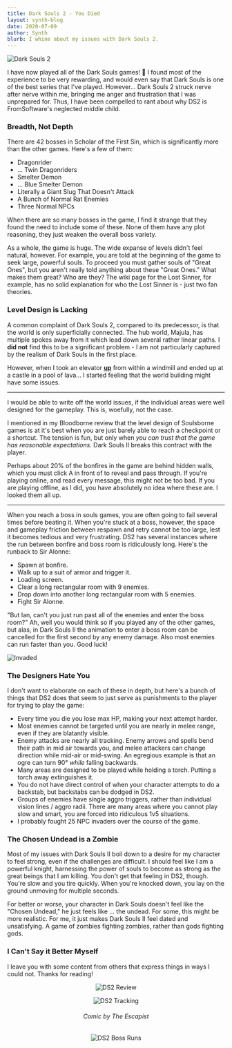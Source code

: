 ```yaml
---
title: Dark Souls 2 - You Died
layout: synth-blog
date: 2020-07-09
author: Synth
blurb: I whine about my issues with Dark Souls 2.
---
```


![Dark Souls 2](/img/ds2/1.png)

I have now played all of the Dark Souls games! 🎉 I found most of the experience to be very rewarding,
and would even say that Dark Souls is one of the best series that I've played. However... Dark Souls 2 struck
nerve after nerve within me, bringing me anger and frustration that I was unprepared for. Thus, I have been compelled to
rant about why DS2 is FromSoftware's neglected middle child.

### Breadth, Not Depth

There are 42 bosses in Scholar of the First Sin, which is significantly more than the other games. Here's a few of them:

* Dragonrider
* ... Twin Dragonriders
* Smelter Demon
* ... Blue Smelter Demon
* Literally a Giant Slug That Doesn't Attack
* A Bunch of Normal Rat Enemies
* Three Normal NPCs

When there are so many bosses in the game, I find it strange that they found the need to include some of these.
None of them have any plot reasoning, they just weaken the overall boss variety.

As a whole, the game is huge. The wide expanse of levels didn't feel natural, however. For example, you are told at the beginning of the game
to seek large, powerful souls. To proceed you must gather souls of "Great Ones", but you aren't really told anything about these
"Great Ones." What makes them great? Who are they? The wiki page for the Lost Sinner, for example, has no solid explanation for
who the Lost Sinner is - just two fan theories.

### Level Design is Lacking

A common complaint of Dark Souls 2, compared to its predecessor, is that the world is only superficially connected. The hub world,
Majula, has multiple spokes away from it which lead down several rather linear paths. I **did not** find this to be a significant problem - I
am not particularly captured by the realism of Dark Souls in the first place.

However, when I took an elevator <u>**up**</u> from within a windmill and ended up at a castle in a pool of lava... I started feeling
that the world building might have some issues.

***

I would be able to write off the world issues, if the individual areas were well designed for the gameplay. This is, woefully,
not the case.

I mentioned in my Bloodborne review that the level design of Soulsborne games is at it's best when you are just barely able to reach
a checkpoint or a shortcut. The tension is fun, but only when *you can trust that the game has reasonable expectations.*
Dark Souls II breaks this contract with the player.

Perhaps about 20% of the bonfires in the game are behind hidden walls, which you must click A in front of to reveal and pass through.
If you're playing online, and read every message, this might not be too bad. If you are playing offline, as I did, you have
absolutely no idea where these are. I looked them all up.

***

When you reach a boss in souls games, you are often going to fail several times before beating it. When you're stuck at a boss,
however, the space and gameplay friction between respawn and retry cannot be too large, lest it becomes tedious and very frustrating.
DS2 has several instances where the run between bonfire and boss room is ridiculously long. Here's the runback to Sir Alonne:
* Spawn at bonfire.
* Walk up to a suit of armor and trigger it.
* Loading screen.
* Clear a long rectangular room with 9 enemies.
* Drop down into another long rectangular room with 5 enemies.
* Fight Sir Alonne.

"But Ian, can't you just run past all of the enemies and enter the boss room?" Ah, well you would think so if you played any
of the other games, but alas, in Dark Souls II the animation to enter a boss room can be cancelled for the first second by
any enemy damage. Also most enemies can run faster than you. Good luck!

![Invaded](/img/ds2/2.jpg)

### The Designers Hate You

I don't want to elaborate on each of these in depth, but here's a bunch of things that DS2 does that seem to just serve
as punishments to the player for trying to play the game:

* Every time you die you lose max HP, making your next attempt harder.
* Most enemies cannot be targeted until you are nearly in melee range, even if they are blatantly visible.
* Enemy attacks are nearly all tracking. Enemy arrows and spells bend their path in mid air towards you, and melee attackers
can change direction while mid-air or mid-swing. An egregious example is that an ogre can turn 90° *while* falling backwards.
* Many areas are designed to be played while holding a torch. Putting a torch away extinguishes it.
* You do not have direct control of when your character attempts to do a backstab, but backstabs can be dodged in DS2.
* Groups of enemies have single aggro triggers, rather than individual vision lines / aggro radii. There are many areas where you
cannot play slow and smart, you are forced into ridiculous 1v5 situations.
* I probably fought 25 NPC invaders over the course of the game.

### The Chosen Undead is a Zombie

Most of my issues with Dark Souls II boil down to a desire for my character to feel strong, even if the challenges are difficult.
I should feel like I am a powerful knight, harnessing the power of souls to become as strong as the great beings that I am killing.
You don't get that feeling in DS2, though. You're slow and you tire quickly. When you're knocked down, you lay on the ground
unmoving for multiple seconds.

For better or worse, your character in Dark Souls doesn't feel like the "Chosen Undead," he just feels like ... the undead. For
some, this might be more realistic. For me, it just makes Dark Souls II feel dated and unsatisfying. A game of zombies fighting
zombies, rather than gods fighting gods.

### I Can't Say it Better Myself

I leave you with some content from others that express things in ways I could not. Thanks for reading!
<center>

![DS2 Review](/img/ds2/3.png)

![DS2 Tracking](/img/ds2/4.png)
###### Comic by The Escapist

![DS2 Boss Runs](/img/ds2/5.png)

</center>
